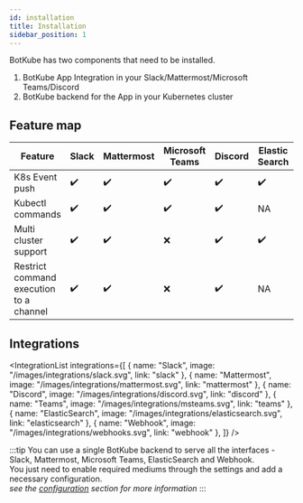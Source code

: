 ```yaml
---
id: installation
title: Installation
sidebar_position: 1
---
```



BotKube has two components that need to be installed.

1. BotKube App Integration in your Slack/Mattermost/Microsoft Teams/Discord
2. BotKube backend for the App in your Kubernetes cluster

## Feature map

| Feature                                 | Slack              | Mattermost         | Microsoft Teams    | Discord            | Elastic Search     | Webhook            |
| --------------------------------------- | ------------------ | ------------------ | ------------------ | ------------------ | ------------------ | ------------------ |
| K8s Event push                          | :heavy_check_mark: | :heavy_check_mark: | :heavy_check_mark: | :heavy_check_mark: | :heavy_check_mark: | :heavy_check_mark: |
| Kubectl commands                        | :heavy_check_mark: | :heavy_check_mark: | :heavy_check_mark: | :heavy_check_mark: | NA                 | NA                 |
| Multi cluster support                   | :heavy_check_mark: | :heavy_check_mark: | :x:                | :heavy_check_mark: | :heavy_check_mark: | :heavy_check_mark: |
| Restrict command execution to a channel | :heavy_check_mark: | :heavy_check_mark: | :x:                | :heavy_check_mark: | NA                 | NA                 |

## Integrations

<IntegrationList
  integrations={[
    { name: "Slack", image: "/images/integrations/slack.svg", link: "slack" },
    { name: "Mattermost", image: "/images/integrations/mattermost.svg", link: "mattermost" },
    { name: "Discord", image: "/images/integrations/discord.svg", link: "discord" },
    { name: "Teams", image: "/images/integrations/msteams.svg", link: "teams" },
    { name: "ElasticSearch", image: "/images/integrations/elasticsearch.svg", link: "elasticsearch" },
    { name: "Webhook", image: "/images/integrations/webhooks.svg", link: "webhook" },
  ]}
/>

:::tip
You can use a single BotKube backend to serve all the interfaces - Slack, Mattermost, Microsoft Teams, ElasticSearch and Webhook. <br/>
You just need to enable required mediums through the settings and add a necessary configuration.<br/>
_see the [configuration](../configuration) section for more information_
:::
